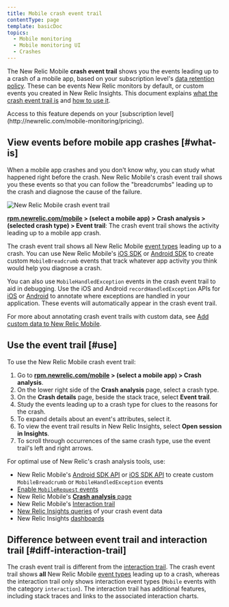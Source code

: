 ```yaml
---
title: Mobile crash event trail
contentType: page
template: basicDoc
topics:
  - Mobile monitoring
  - Mobile monitoring UI
  - Crashes
---
```


The New Relic Mobile **crash event trail** shows you the events leading up to a crash of a mobile app, based on your subscription level's [data retention policy](/docs/accounts-partnerships/accounts/account-billing-usage/data-retention). These can be events New Relic monitors by default, or custom events you created in New Relic Insights. This document explains [what the crash event trail is](#what-is) and [how to use it](#use).

<Callout variant="tip">
  Access to this feature depends on your [subscription level](http://newrelic.com/mobile-monitoring/pricing).
</Callout>

## View events before mobile app crashes [#what-is]

When a mobile app crashes and you don't know why, you can study what happened right before the crash. New Relic Mobile's crash event trail shows you these events so that you can follow the "breadcrumbs" leading up to the crash and diagnose the cause of the failure.

![New Relic Mobile crash event trail ](./images/New-Relic-Mobile-crash-event-trail.png "Android-Insights-event-trail.jpg")

**[rpm.newrelic.com/mobile](https://rpm.newrelic.com/mobile) > (select a mobile app) > Crash analysis > (selected crash type) > Event trail**: The crash event trail shows the activity leading up to a mobile app crash.

The crash event trail shows all New Relic Mobile [event types](/docs/insights/explore-add-data/custom-events/insert-query-custom-mobile-app-events-attributes#event-definition) leading up to a crash. You can use New Relic Mobile's [iOS SDK](/docs/mobile-monitoring/new-relic-mobile-ios/install-configure/work-ios-sdk-api) or [Android SDK](/docs/mobile-monitoring/new-relic-mobile-android/android-sdk-api/recordbreadcrumb) to create custom `MobileBreadcrumb` events that track whatever app activity you think would help you diagnose a crash.

You can also use `MobileHandledException` events in the crash event trail to aid in debugging. Use the iOS and Android `recordHandledException` APIs for [iOS](/docs/mobile-monitoring/new-relic-mobile-ios/ios-sdk-api/recordhandledexception-ios-sdk-api) or [Android](/docs/mobile-monitoring/new-relic-mobile-android/android-sdk-api/recordhandledexception) to annotate where exceptions are handled in your application. These events will automatically appear in the crash event trail.

For more about annotating crash event trails with custom data, see [Add custom data to New Relic Mobile](/docs/mobile-monitoring/new-relic-mobile/maintenance/add-custom-data-new-relic-mobile).

## Use the event trail [#use]

To use the New Relic Mobile crash event trail:

1. Go to **[rpm.newrelic.com/mobile](https://rpm.newrelic.com/mobile) > (select a mobile app) > Crash analysis**.
2. On the lower right side of the **Crash analysis** page, select a crash type.
3. On the **Crash details** page, beside the stack trace, select **Event trail**.
4. Study the events leading up to a crash type for clues to the reasons for the crash.
5. To expand details about an event's attributes, select it.
6. To view the event trail results in New Relic Insights, select **Open session in Insights**.
7. To scroll through occurrences of the same crash type, use the event trail's left and right arrows.

For optimal use of New Relic's crash analysis tools, use:

* New Relic Mobile's [Android SDK API](/docs/mobile-monitoring/new-relic-mobile-android/android-sdk-api/recordbreadcrumb) or [iOS SDK API](/docs/mobile-monitoring/new-relic-mobile-ios/ios-sdk-api/record-breadcrumb) to create custom `MobileBreadcrumb` or `MobileHandledException` events
* [Enable `MobileRequest` events](/docs/mobile-monitoring/mobile-monitoring-ui/network-pages/analyze-network-requests-using-mobilerequest-event-data)
* New Relic Mobile's [**Crash analysis** page](/docs/mobile-monitoring/mobile-monitoring-ui/crashes/crash-analysis-group-filter-your-crashes)
* New Relic Mobile's [Interaction trail](/docs/mobile-monitoring/mobile-monitoring-ui/crashes/investigate-mobile-app-crash-report#interaction-trail)
* [New Relic Insights queries](/docs/insights/explore-add-data/custom-events/insert-query-custom-mobile-app-events-attributes) of your crash event data
* New Relic Insights [dashboards](/docs/insights/use-insights-ui/manage-dashboards/create-edit-copy-insights-dashboards)

## Difference between event trail and interaction trail [#diff-interaction-trail]

The crash event trail is different from the [interaction trail](/docs/mobile-monitoring/mobile-monitoring-ui/crashes/investigate-mobile-app-crash-report#interaction-trail). The crash event trail shows **all** New Relic Mobile [event types](/docs/insights/explore-add-data/custom-events/insert-query-custom-mobile-app-events-attributes#event-definition) leading up to a crash, whereas the interaction trail only shows interaction event types (`Mobile` events with the category `interaction`). The interaction trail has additional features, including stack traces and links to the associated interaction charts.
